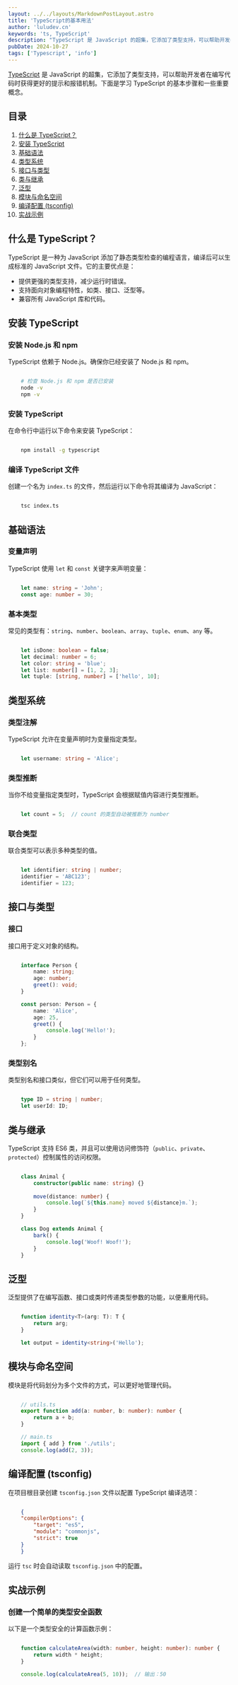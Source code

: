 ```yaml
---
layout: ../../layouts/MarkdownPostLayout.astro
title: 'TypeScript的基本用法'
author: 'luludev.cn'
keywords: 'ts, TypeScript'
description: "TypeScript 是 JavaScript 的超集，它添加了类型支持，可以帮助开发者在编写代码时获得更好的提示和报错机制。"
pubDate: 2024-10-27
tags: ['Typescript', 'info']
---
```


[TypeScript](https://www.tslang.cn/) 是 JavaScript 的超集，它添加了类型支持，可以帮助开发者在编写代码时获得更好的提示和报错机制。下面是学习 TypeScript 的基本步骤和一些重要概念。

## 目录
1. [什么是 TypeScript？](#什么是-typescript)
2. [安装 TypeScript](#安装-typescript)
3. [基础语法](#基础语法)
4. [类型系统](#类型系统)
5. [接口与类型](#接口与类型)
6. [类与继承](#类与继承)
7. [泛型](#泛型)
8. [模块与命名空间](#模块与命名空间)
9. [编译配置 (tsconfig)](#编译配置-tsconfig)
10. [实战示例](#实战示例)

## 什么是 TypeScript？

TypeScript 是一种为 JavaScript 添加了静态类型检查的编程语言，编译后可以生成标准的 JavaScript 文件。它的主要优点是：

- 提供更强的类型支持，减少运行时错误。
- 支持面向对象编程特性，如类、接口、泛型等。
- 兼容所有 JavaScript 库和代码。

## 安装 TypeScript

### 安装 Node.js 和 npm
TypeScript 依赖于 Node.js。确保你已经安装了 Node.js 和 npm。

```bash

    # 检查 Node.js 和 npm 是否已安装
    node -v
    npm -v

```

### 安装 TypeScript
在命令行中运行以下命令来安装 TypeScript：

```bash

    npm install -g typescript

```

### 编译 TypeScript 文件
创建一个名为 `index.ts` 的文件，然后运行以下命令将其编译为 JavaScript：

```bash

    tsc index.ts

```

## 基础语法

### 变量声明
TypeScript 使用 `let` 和 `const` 关键字来声明变量：

```typescript

    let name: string = 'John';
    const age: number = 30;

```

### 基本类型
常见的类型有：`string`、`number`、`boolean`、`array`、`tuple`、`enum`、`any` 等。

```typescript

    let isDone: boolean = false;
    let decimal: number = 6;
    let color: string = 'blue';
    let list: number[] = [1, 2, 3];
    let tuple: [string, number] = ['hello', 10];

```

## 类型系统

### 类型注解
TypeScript 允许在变量声明时为变量指定类型。

```typescript

    let username: string = 'Alice';

```

### 类型推断
当你不给变量指定类型时，TypeScript 会根据赋值内容进行类型推断。

```typescript

    let count = 5;  // count 的类型自动被推断为 number

```

### 联合类型
联合类型可以表示多种类型的值。

```typescript

    let identifier: string | number;
    identifier = 'ABC123';
    identifier = 123;

```

## 接口与类型

### 接口
接口用于定义对象的结构。

```typescript

    interface Person {
        name: string;
        age: number;
        greet(): void;
    }

    const person: Person = {
        name: 'Alice',
        age: 25,
        greet() {
            console.log('Hello!');
        }
    };

```

### 类型别名
类型别名和接口类似，但它们可以用于任何类型。

```typescript

    type ID = string | number;
    let userId: ID;

```

## 类与继承

TypeScript 支持 ES6 类，并且可以使用访问修饰符（`public`、`private`、`protected`）控制属性的访问权限。

```typescript

    class Animal {
        constructor(public name: string) {}
        
        move(distance: number) {
            console.log(`${this.name} moved ${distance}m.`);
        }
    }

    class Dog extends Animal {
        bark() {
            console.log('Woof! Woof!');
        }
    }

```

## 泛型

泛型提供了在编写函数、接口或类时传递类型参数的功能，以便重用代码。

```typescript

    function identity<T>(arg: T): T {
        return arg;
    }

    let output = identity<string>('Hello');

```

## 模块与命名空间

模块是将代码划分为多个文件的方式，可以更好地管理代码。

```typescript

    // utils.ts
    export function add(a: number, b: number): number {
        return a + b;
    }

    // main.ts
    import { add } from './utils';
    console.log(add(2, 3));

```

## 编译配置 (tsconfig)

在项目根目录创建 `tsconfig.json` 文件以配置 TypeScript 编译选项：

```json

    {
    "compilerOptions": {
        "target": "es5",
        "module": "commonjs",
        "strict": true
    }
    }

```

运行 `tsc` 时会自动读取 `tsconfig.json` 中的配置。

## 实战示例

### 创建一个简单的类型安全函数

以下是一个类型安全的计算函数示例：

```typescript

    function calculateArea(width: number, height: number): number {
        return width * height;
    }

    console.log(calculateArea(5, 10));  // 输出：50

```